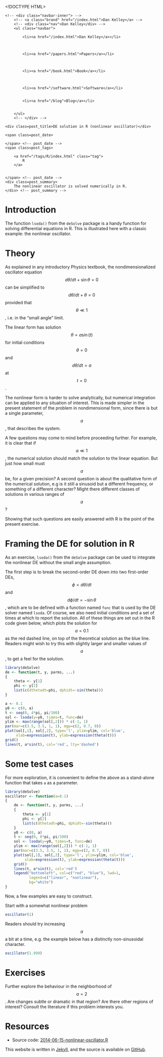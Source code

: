 <!DOCTYPE HTML>
<html>
<head>
<link rel='stylesheet' type='text/css' href='https://dankelley.github.io/css/syntax.css' />
<link rel='stylesheet' type='text/css' href='https://dankelley.github.io/css/style.css' />
<meta charset="UTF-8">
<title>DE solution in R (nonlinear oscillator)</title>
</head>

<body>
<div class="navbar">
    <!-- <div class="navbar-inner"> -->
        <!-- <a class="brand" href="/index.html">Dan Kelley</a> -->
        <!-- <div class="nav">Dan Kelley</div> -->
        <ul class="navbar">
            
            <li><a href="/index.html">Dan Kelley</a></li>
            

            
            <li><a href="/papers.html">Papers</a></li>
            

            
            <li><a href="/book.html">Book</a></li>
            

            
            <li><a href="/software.html">Software</a></li>
            
            
            <li><a href="/blog">Blog</a></li>
            

        </ul>
        <!-- </div> -->
</div>

<div id="content">
    
<script type="text/javascript" src="http://cdn.mathjax.org/mathjax/latest/MathJax.js?config=TeX-AMS-MML_HTMLorMML"> </script>





<!-- <div class="span8"> -->

<div class=topnav>

<!-- | <a href='/blog'>Home</a> | -->

</div> <!-- topnav -->


<div class="page-header">

    <div class=post_title>DE solution in R (nonlinear oscillator)</div>
<!-- </div> --> <!-- span8 -->

<!-- <div class="span4"> -->

<div class=slug>
    <span class=post_date>
        
    </span> <!-- post_date -->
    <span class=post_tags>
        
        <a href="/tags/R/index.html" class="tag">
            R
        </a>
        
        
    </span> <!-- post_date -->
    <div class=post_summary>
        The nonlinear oscillator is solved numerically in R.
    </div> <!-- post_summary -->
</div> <!-- slug -->

<!-- </div> -->
<!-- span4 -->
</div> <!-- page-header -->



# Introduction

The function ``lsoda()`` from the ``deSolve`` package is a handy function for
solving differential equations in R.  This is illustrated here with a classic
example: the nonlinear oscillator.

# Theory

As explained in any introductory Physics textbook, the nondimensionalized
oscillator equation $$d\theta/dt + \sin\theta = 0$$ can be simplified to
$$d\theta/dt + \theta = 0$$ provided that $$\theta \ll 1$$, i.e. in the "small
angle" limit.  

The linear form has solution $$\theta = a \sin(t)$$ for initial conditions
$$\theta=0$$ and $$d\theta/dt=a$$ at $$t=0$$.

The nonlinear form is harder to solve analytically, but numerical integration
can be applied to any situation of interest.  This is made simpler in the
present statement of the problem in nondimensional form, since there is but a
single parameter, $$a$$, that describes the system.

A few questions may come to mind before proceeding further.  For example, it is
clear that if $$a\ll 1$$, the numerical solution should match the solution to
the linear equation.  But just how small must $$a$$ be, for a given precision?
A second question is about the qualitative form of the numerical solution, e.g
is it still a sinusoid but a different frequency, or something of a different
character?  Might there different classes of solutions in various ranges of
$$a$$?

Showing that such questions are easily answered with R is the point of the
present exercise.

# Framing the DE for solution in R

As an exercise, ``lsoda()`` from the ``deSolve`` package can be used to
integrate the nonlinear DE without the small angle assumption.

The first step is to break the second-order DE down into two first-order DEs,
$$\phi = d\theta/dt$$ and $$d\phi/dt = -\sin\theta$$, which are to be defined
with a function named ``func`` that is used by the DE solver named ``lsoda``.
Of course, we also need initial conditions and a set of times at which to
report the solution.  All of these things are set out in the R code given
below, which plots the solution for $$a=0.1$$ as the red dashed line, on top of
the theoretical solution as the blue line.  Readers might wish to try this with
slightly larger and smaller values of $$a$$, to get a feel for the solution.


```r
library(deSolve)
de <- function(t, y, parms, ...)
{
    theta <- y[1]
    phi <- y[2]
    list(c(dthetadt=phi, dphidt=-sin(theta)))
}

a <- 0.1
y0 <- c(0, a)
t <- seq(0, 4*pi, pi/100)
sol <- lsoda(y=y0, times=t, func=de)
ylim <- max(range(sol[,2])) * c(-1, 1)
par(mar=c(3.5, 3.5, 1, 1), mgp=c(2, 0.7, 0))
plot(sol[,1], sol[,2], type='l', ylim=ylim, col='blue',
     xlab=expression(t), ylab=expression(theta(t)))
grid()
lines(t, a*sin(t), col='red', lty='dashed')
```

# Some test cases

For more exploration, it is convenient to define the above as a stand-alone
function that takes ``a`` as a parameter.

```r
library(deSolve)
oscillator <- function(a=0.1)
{
    de <- function(t, y, parms, ...)
    {
        theta <- y[1]
        phi <- y[2]
        list(c(dthetadt=phi, dphidt=-sin(theta)))
    }
    y0 <- c(0, a)
    t <- seq(0, 8*pi, pi/100)
    sol <- lsoda(y=y0, times=t, func=de)
    ylim <- max(range(sol[,2])) * c(-1, 1)
    par(mar=c(3.5, 3.5, 1, 1), mgp=c(2, 0.7, 0))
    plot(sol[,1], sol[,2], type='l', ylim=ylim, col='blue',
         xlab=expression(t), ylab=expression(theta(t)))
    grid()
    lines(t, a*sin(t), col='red')
    legend("bottomleft", col=c("red", "blue"), lwd=1,
           legend=c("linear", "nonlinear"),
           bg="white")
}
```

Now, a few examples are easy to construct.

Start with a somewhat nonlinear problem
```r
oscillator(1)
```

Readers should try increasing $$a$$ a bit at a time, e.g. the example below has
a distinctly non-sinusoidal character.
```r
oscillator(1.999)
```


# Exercises

Further explore the behaviour in the neighborhood of $$a=2$$.  Are changes
subtle or dramatic in that region?  Are there other regions of interest?
Consult the literature if this problem interests you.

# Resources


* Source code: [2014-06-15-nonlinear-oscillator.R](/assets/2014-06-15-nonlinear-oscillator.R)





</div>

<p class="footnote">This website is written in <a
href="http://jekyllrb.com">Jekyll</a>, and the source is available on <a
href="https://github.com/dankelley/dankelley.github.io">GitHub</a>.</p>

</body>
</html>

